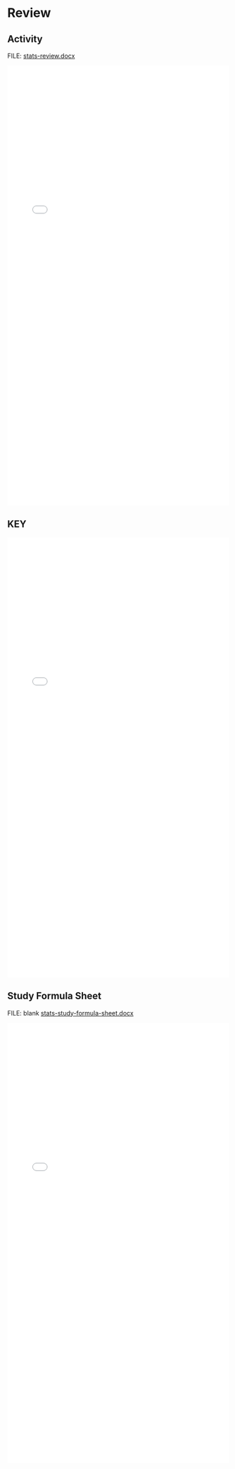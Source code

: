 # Review {.unnumbered}

## Activity

FILE: [stats-review.docx](https://github.com/coltongearhart/math125/blob/main/stats/activities/stats-review.docx)

<embed src="stats/activities/stats-review.pdf" type="application/pdf" width="100%" height="1000px"></embed>

## KEY

<embed src="stats/activities/stats-review-KEY.pdf" type="application/pdf" width="100%" height="1000px"></embed>

## Study Formula Sheet

FILE: blank [stats-study-formula-sheet.docx](https://github.com/coltongearhart/math125/blob/main/stats/stats-study-formula-sheet.docx)

<embed src="stats/stats-study-formula-sheet-ANNOTATED.pdf" type="application/pdf" width="100%" height="1000px"></embed>
